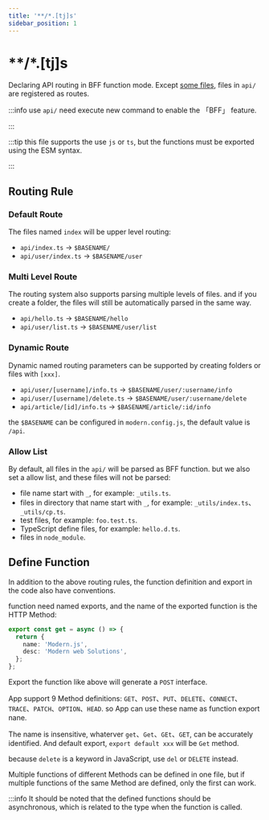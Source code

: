 ```yaml
---
title: '**/*.[tj]s'
sidebar_position: 1
---
```

# **/*.[tj]s

Declaring API routing in BFF function mode. Except [some files](/apis/app/hooks/api/functions/api#allow-list), files in `api/` are registered as routes.

:::info
use `api/` need execute new command to enable the 「BFF」 feature.

:::

:::tip
this file supports the use `js` or `ts`, but the functions must be exported using the ESM syntax.

:::

## Routing Rule

### Default Route

The files named `index` will be upper level routing:

- `api/index.ts` -> `$BASENAME/`
- `api/user/index.ts` -> `$BASENAME/user`

### Multi Level Route

The routing system also supports parsing multiple levels of files. and if you create a folder, the files will still be automatically parsed in the same way.

- `api/hello.ts` -> `$BASENAME/hello`
- `api/user/list.ts` -> `$BASENAME/user/list`

### Dynamic Route

Dynamic named routing parameters can be supported by creating folders or files with `[xxx]`.

- `api/user/[username]/info.ts` -> `$BASENAME/user/:username/info`
- `api/user/[username]/delete.ts` -> `$BASENAME/user/:username/delete`
- `api/article/[id]/info.ts` -> `$BASENAME/article/:id/info`

the `$BASENAME` can be configured in `modern.config.js`, the default value is `/api`.

### Allow List

By default, all files in the `api/` will be parsed as BFF function. but we also set a allow list, and these files will not be parsed:

- file name start with `_`, for example: `_utils.ts`.
- files in directory that name start with `_`, for example: `_utils/index.ts`、`_utils/cp.ts`.
- test files, for example: `foo.test.ts`.
- TypeScript define files, for example: `hello.d.ts`.
- files in `node_module`.

## Define Function

In addition to the above routing rules, the function definition and export in the code also have conventions.

function need named exports, and the name of the exported function is the HTTP Method:

```ts
export const get = async () => {
  return {
    name: 'Modern.js',
    desc: 'Modern web Solutions',
  };
};
```

Export the function like above will generate a `POST` interface.

App support 9 Method definitions: `GET`、`POST`、`PUT`、`DELETE`、`CONNECT`、`TRACE`、`PATCH`、`OPTION`、`HEAD`. so App can use these name as function export nane.

The name is insensitive, whaterver `get`、`Get`、`GEt`、`GET`, can be accurately identified. And default export, `export default xxx` will be `Get` method.

because `delete` is a keyword in JavaScript, use `del` or `DELETE` instead.

Multiple functions of different Methods can be defined in one file, but if multiple functions of the same Method are defined, only the first can work.

:::info
It should be noted that the defined functions should be asynchronous, which is related to the type when the function is called.
